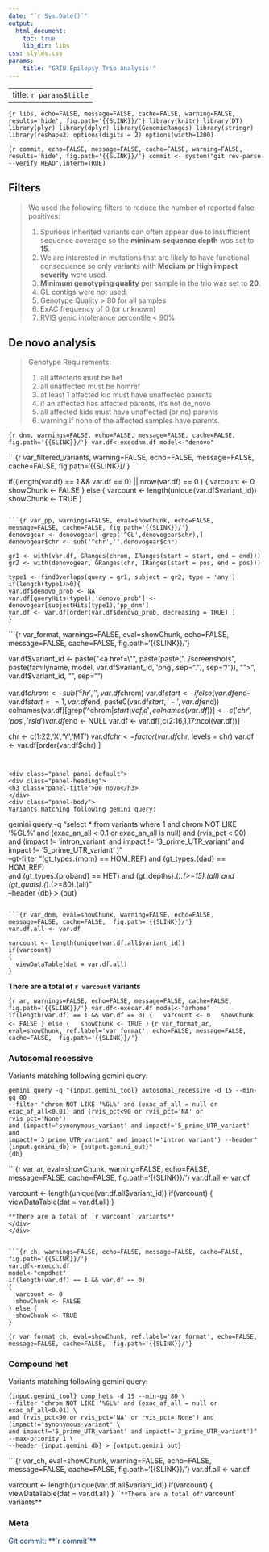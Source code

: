 ```yaml
---
date: "`r Sys.Date()`"
output:
  html_document:
    toc: true
    lib_dir: libs
css: styles.css
params: 
    title: "GRIN Epilepsy Trio Analysis!"
---
```

---
title: `r params$title`
---
```{r libs, echo=FALSE, message=FALSE, cache=FALSE, warning=FALSE, results='hide', fig.path='{{SLINK}}/'}
library(knitr)
library(DT)
library(plyr)
library(dplyr)
library(GenomicRanges)
library(stringr)
library(reshape2)
options(digits = 2)
options(width=1200)
```

```{r commit, echo=FALSE, message=FALSE, cache=FALSE, warning=FALSE, results='hide', fig.path='{{SLINK}}/'}
commit <- system("git rev-parse --verify HEAD",intern=TRUE)
```

## Filters
<blockquote>
We used the following filters to reduce the number of reported false positives:

1. Spurious inherited variants can often appear due to insufficient sequence coverage so the **mininum sequence depth** was set to **15**.
2. We are interested in mutations that are likely to have functional consequence so only variants with **Medium or High impact severity** were used.
3. **Minimum genotyping quality** per sample in the trio was set to **20**.
4. GL contigs were not used.
5. Genotype Quality > 80 for all samples
6. ExAC frequency of 0 (or unknown)
7. RVIS genic intolerance percentile < 90%
</blockquote>

## De novo analysis
<blockquote>
Genotype Requirements:
  
1. all affecteds must be het
2. all unaffected must be homref
3. at least 1 affected kid must have unaffected parents
4. if an affected has affected parents, it’s not de_novo
5. all affected kids must have unaffected (or no) parents
6. warning if none of the affected samples have parents.
</blockquote>

```{r dnm, warnings=FALSE, echo=FALSE, message=FALSE, cache=FALSE, fig.path='{{SLINK}}/'}
var.df<-execdnm.df
model<-"denovo"
```

```{r var_filtered_variants, warning=FALSE, echo=FALSE, message=FALSE, cache=FALSE, fig.path='{{SLINK}}/'}

if((length(var.df) == 1 && var.df == 0) || nrow(var.df) == 0 )
{
  varcount <- 0
  showChunk <- FALSE
} else {
  varcount <- length(unique(var.df$variant_id))
  showChunk <- TRUE
}
```

```{r var_pp, warnings=FALSE, eval=showChunk, echo=FALSE, message=FALSE, cache=FALSE, fig.path='{{SLINK}}/'}
denovogear <- denovogear[-grep('^GL',denovogear$chr),]
denovogear$chr <- sub('^chr','',denovogear$chr)

gr1 <- with(var.df, GRanges(chrom, IRanges(start = start, end = end))) 
gr2 <- with(denovogear, GRanges(chr, IRanges(start = pos, end = pos)))

type1 <- findOverlaps(query = gr1, subject = gr2, type = 'any')
if(length(type1)>0){
var.df$denovo_prob <- NA
var.df[queryHits(type1),'denovo_prob'] <- denovogear[subjectHits(type1),'pp_dnm']
var.df <- var.df[order(var.df$denovo_prob, decreasing = TRUE),]
}
```

```{r var_format, warnings=FALSE, eval=showChunk, echo=FALSE, message=FALSE, cache=FALSE, fig.path='{{SLINK}}/'}

var.df$variant_id <- paste("<a href=\"", paste(paste("../screenshots", paste(familyname, model, var.df$variant_id, 'png', sep="."), sep="/")), "\">", var.df$variant_id, "</a>", sep="")

var.df$chrom <- sub('^chr','',var.df$chrom)
var.df$start <- ifelse(var.df$end-var.df$start==1, var.df$end, paste0(var.df$start,'-',var.df$end))
colnames(var.df)[grep('^chrom$|start|vcf_id', colnames(var.df))] <- c('chr','pos','rsid')
var.df$end <- NULL
var.df <- var.df[,c(2:16,1,17:ncol(var.df))]

chr <- c(1:22,'X','Y','MT')
var.df$chr <- factor(var.df$chr, levels = chr)
var.df <- var.df[order(var.df$chr),]
```


<div class="panel panel-default">
<div class="panel-heading">
<h3 class="panel-title">De novo</h3>
</div>
<div class="panel-body">
Variants matching following gemini query:
```
gemini query -q "select * from variants where 1 and chrom NOT LIKE '%GL%' and (exac_an_all < 0.1 or exac_an_all is null) and (rvis_pct < 90) \
and (impact != 'intron_variant' and impact != '3_prime_UTR_variant' and impact != '5_prime_UTR_variant' )" \
--gt-filter "(gt_types.{mom} == HOM_REF) and (gt_types.{dad} == HOM_REF) \
and (gt_types.{proband} == HET) and (gt_depths).(*).(>=15).(all) and (gt_quals).(*).(>=80).(all)" \
--header {db} > {out}
```

```{r var_dnm, eval=showChunk, warning=FALSE, echo=FALSE, message=FALSE, cache=FALSE,  fig.path='{{SLINK}}/'}
var.df.all <- var.df

varcount <- length(unique(var.df.all$variant_id))
if(varcount)
{
  viewDataTable(dat = var.df.all)
}
```
**There are a total of `r varcount` variants**
</div>
</div>

```{r ar, warnings=FALSE, echo=FALSE, message=FALSE, cache=FALSE, fig.path='{{SLINK}}/'}
var.df<-execar.df
model<-"arhomo"
if(length(var.df) == 1 && var.df == 0)
{
  varcount <- 0
  showChunk <- FALSE
} else {
  showChunk <- TRUE
}
```
```{r var_format_ar, eval=showChunk, ref.label='var_format', echo=FALSE, message=FALSE, cache=FALSE,  fig.path='{{SLINK}}/'}
```

<div class="panel panel-default">
<div class="panel-heading">
<h3 class="panel-title">Autosomal recessive</h3>
</div>
<div class="panel-body">
Variants matching following gemini query:
```
gemini query -q "{input.gemini_tool} autosomal_recessive -d 15 --min-gq 80  
--filter "chrom NOT LIKE '%GL%' and (exac_af_all = null or
exac_af_all<0.01) and (rvis_pct<90 or rvis_pct='NA' or rvis_pct='None')
and (impact!='synonymous_variant' and impact!='5_prime_UTR_variant' and
impact!='3_prime_UTR_variant' and impact!='intron_variant') --header"
{input.gemini_db} > {output.gemini_out}"
{db}
```

```{r var_ar, eval=showChunk, warning=FALSE, echo=FALSE, message=FALSE, cache=FALSE,  fig.path='{{SLINK}}/'}
var.df.all <- var.df

varcount <- length(unique(var.df.all$variant_id))
if(varcount)
{
  viewDataTable(dat = var.df.all)
}
```
**There are a total of `r varcount` variants**
</div>
</div>


```{r ch, warnings=FALSE, echo=FALSE, message=FALSE, cache=FALSE, fig.path='{{SLINK}}/'}
var.df<-execch.df
model<-"cmpdhet"
if(length(var.df) == 1 && var.df == 0)
{
  varcount <- 0
  showChunk <- FALSE
} else {
  showChunk <- TRUE
}
```
```{r var_format_ch, eval=showChunk, ref.label='var_format', echo=FALSE, message=FALSE, cache=FALSE,  fig.path='{{SLINK}}/'}
```


<div class="panel panel-default">
<div class="panel-heading">
<h3 class="panel-title">Compound het</h3>
</div>
<div class="panel-body">
Variants matching following gemini query:
```
{input.gemini_tool} comp_hets -d 15 --min-gq 80 \
--filter "chrom NOT LIKE '%GL%' and (exac_af_all = null or exac_af_all<0.01) \
and (rvis_pct<90 or rvis_pct='NA' or rvis_pct='None') and (impact!='synonymous_variant' \
and impact!='5_prime_UTR_variant' and impact!='3_prime_UTR_variant')" --max-priority 1 \
--header {input.gemini_db} > {output.gemini_out}
```

```{r var_ch, eval=showChunk, warning=FALSE, echo=FALSE, message=FALSE, cache=FALSE,  fig.path='{{SLINK}}/'}
var.df.all <- var.df

varcount <- length(unique(var.df.all$variant_id))
if(varcount)
{
  viewDataTable(dat = var.df.all)
}
```
**There are a total of `r varcount` variants**
</div>
</div>


<div class="panel panel-default">
<div class="panel-heading">
<h3 class="panel-title">Meta</h3>
</div>
<div style="color:#003366;", class="panel-body">
Git commit: **`r commit`**
</div>
</div>
